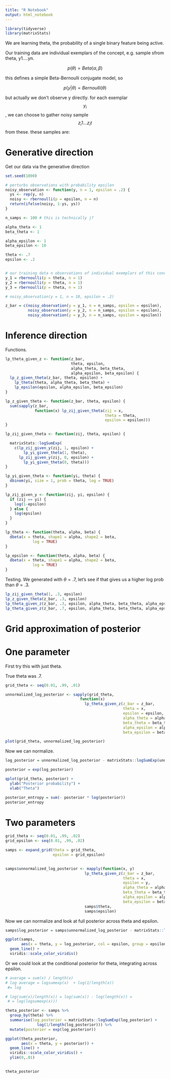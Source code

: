 ```yaml
---
title: "R Notebook"
output: html_notebook
---
```



```r
library(tidyverse)
library(matrixStats)
```
We are learning theta, the probability of a single binary feature being active. 


Our training data are individual exemplars of the concept, e.g. sample sfrom theta, y1....yn. 

$$ p(\theta) = Beta(\alpha, \beta) $$

this defines a simple Beta-Bernoulli conjugate model, so 

$$p(y | \theta) = Bernoulli(\theta)$$

but actually we don't observe y directly. for each exemplar $$y_i$$, we can choose to gather noisy sample $$z_i1...z_it$$ from these. these samples are: 

\begin{equation}
p(z_{ij} | y_i) = 
\begin{cases}
    \epsilon, & \text{for } y_i = 0 \\
    1-\epsilon, & \text{for } y_i = 1. \\
\end{cases}
\end{equation}


# Generative direction
Get our data via the generative direction

```r
set.seed(1000)

# perturbs observations with probability epsilon
noisy_observation <- function(y, n = 1, epsilon = .2) {
  ys <- rep(y, n)
  noisy <- rbernoulli(p = epsilon, n = n)
  return(ifelse(noisy, 1-ys, ys))
}

n_samps <- 100 # this is technically j? 

alpha_theta <- 1
beta_theta <- 1

alpha_epsilon <- 1
beta_epsilon <- 10

theta <- .7
epsilon <- .2


# our training data n observations of individual exemplars of this concept y 
y_1 = rbernoulli(p = theta, n = 1)
y_2 = rbernoulli(p = theta, n = 1)
y_3 = rbernoulli(p = theta, n = 1)

# noisy_observation(y = 1, n = 10, epsilon = .2)

z_bar = c(noisy_observation(y = y_1, n = n_samps, epsilon = epsilon),
          noisy_observation(y = y_2, n = n_samps, epsilon = epsilon),
          noisy_observation(y = y_3, n = n_samps, epsilon = epsilon))
```

# Inference direction

Functions.

```r
lp_theta_given_z <- function(z_bar, 
                             theta, epsilon, 
                             alpha_theta, beta_theta, 
                             alpha_epsilon, beta_epsilon) {
  lp_z_given_theta(z_bar, theta, epsilon) + 
    lp_theta(theta, alpha_theta, beta_theta) + 
    lp_epsilon(epsilon, alpha_epsilon, beta_epsilon)
}

lp_z_given_theta <- function(z_bar, theta, epsilon) {
  sum(sapply(z_bar, 
             function(x) lp_zij_given_theta(zij = x, 
                                            theta = theta, 
                                            epsilon = epsilon)))
}

lp_zij_given_theta <- function(zij, theta, epsilon) {

  matrixStats::logSumExp(
    c(lp_zij_given_y(zij, 1, epsilon) + 
        lp_yi_given_theta(1, theta),
      lp_zij_given_y(zij, 0, epsilon) + 
        lp_yi_given_theta(0, theta)))
}

lp_yi_given_theta <- function(yi, theta) {
  dbinom(yi, size = 1, prob = theta, log = TRUE)
}

lp_zij_given_y <- function(zij, yi, epsilon) {
  if (zij == yi) {
    log(1-epsilon)
  } else {
    log(epsilon)
  }
}

lp_theta <- function(theta, alpha, beta) {
  dbeta(x = theta, shape1 = alpha, shape2 = beta, 
            log = TRUE)
}

lp_epsilon <- function(theta, alpha, beta) {
  dbeta(x = theta, shape1 = alpha, shape2 = beta, 
            log = TRUE)
}
```

Testing. We generated with $\theta = .7$, let's see if that gives us a higher log prob than $\theta = .3$.

```r
lp_zij_given_theta(1, .3, epsilon)
lp_z_given_theta(z_bar, .3, epsilon)
lp_theta_given_z(z_bar, .3, epsilon, alpha_theta, beta_theta, alpha_epsilon, beta_epsilon)
lp_theta_given_z(z_bar, .7, epsilon, alpha_theta, beta_theta, alpha_epsilon, beta_epsilon)
```

# Grid approximation of posterior

# One parameter

First try this with just theta. 

True theta was .7.

```r
grid_theta <- seq(0.01, .99, .01)

unnormalized_log_posterior <- sapply(grid_theta, 
                                 function(x) 
                                   lp_theta_given_z(z_bar = z_bar, 
                                                    theta = x, 
                                                    epsilon = epsilon, 
                                                    alpha_theta = alpha_theta, 
                                                    beta_theta = beta_theta,
                                                    alpha_epsilon = alpha_epsilon, 
                                                    beta_epsilon = beta_epsilon))

plot(grid_theta, unnormalized_log_posterior)
```

Now we can normalize. 

```r
log_posterior = unnormalized_log_posterior - matrixStats::logSumExp(unnormalized_log_posterior)

posterior = exp(log_posterior)

qplot(grid_theta, posterior) + 
  ylab("Posterior probability") +
  xlab("Theta")
```

```r
posterior_entropy = sum(- posterior * log(posterior))
posterior_entropy
```

# Two parameters

```r
grid_theta <- seq(0.01, .99, .02)
grid_epsilon <- seq(0.01, .99, .02)

samps <- expand_grid(theta = grid_theta,
                     epsilon = grid_epsilon) 
  

samps$unnormalized_log_posterior <- mapply(function(x, y) 
                                   lp_theta_given_z(z_bar = z_bar, 
                                                    theta = x, 
                                                    epsilon = y, 
                                                    alpha_theta = alpha_theta, 
                                                    beta_theta = beta_theta,
                                                    alpha_epsilon = alpha_epsilon, 
                                                    beta_epsilon = beta_epsilon), 
                                   samps$theta, 
                                   samps$epsilon)


```

Now we can normalize and look at full posterior across theta and epsilon. 

```r
samps$log_posterior = samps$unnormalized_log_posterior - matrixStats::logSumExp(samps$unnormalized_log_posterior)

ggplot(samps, 
       aes(x = theta, y = log_posterior, col = epsilon, group = epsilon)) +
  geom_line() + 
  viridis::scale_color_viridis()

```

Or we could look at the conditional posterior for theta, integrating across epsilon.

```r
# average = sum(x) / length(x) 
# log average = logsumexp(x)  + log(1/length(x))
 #= log

# log(sum(x)/length(x)) = log(sum(x)) - log(length(x)) = 
 # = log(logsumexp(x)))

theta_posterior <- samps %>%
  group_by(theta) %>%
  summarise(log_posterior = matrixStats::logSumExp(log_posterior) + 
              log(1/length(log_posterior))) %>%
  mutate(posterior = exp(log_posterior))

ggplot(theta_posterior, 
       aes(x = theta, y = posterior)) +
  geom_line() + 
  viridis::scale_color_viridis() +
  ylim(0,.01)
  

```

```r
theta_posterior
```

